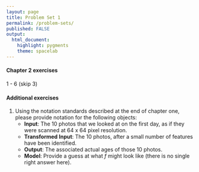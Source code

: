 ```yaml
---
layout: page
title: Problem Set 1
permalink: /problem-sets/
published: FALSE
output: 
  html_document: 
    highlight: pygments
    theme: spacelab
---
```


#### Chapter 2 exercises
1 - 6 (skip 3)

#### Additional exercises
1. Using the notation standards described at the end of chapter one, please 
provide notation for the following objects:
    - **Input**: The 10 photos that we looked at on the first day, as if they were scanned
    at 64 x 64 pixel resolution.
    - **Transformed Input**: The 10 photos, after a small number of features have
    been identified.
    - **Output**: The associated actual ages of those 10 photos.
    - **Model**: Provide a guess at what $f$ might look like (there is no single
    right answer here). 
    
    
